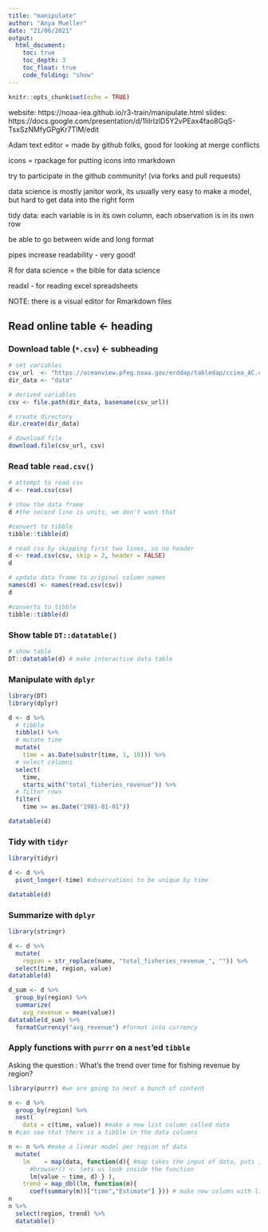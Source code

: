 ```yaml
---
title: "manipulate"
author: "Anya Mueller"
date: "21/06/2021"
output:
  html_document:
    toc: true
    toc_depth: 3
    toc_float: true
    code_folding: "show"
---
```


```r

knitr::opts_chunk$set(echo = TRUE)

```

website: https://noaa-iea.github.io/r3-train/manipulate.html
slides: https://docs.google.com/presentation/d/1lilrIzlD5Y2vPEax4fao8GqS-TsxSzNMfyGPgKr7TlM/edit

Adam text editor = made by github folks, good for looking at merge conflicts

icons = rpackage for putting icons into rmarkdown

try to participate in the github community! (via forks and pull requests)

data science is mostly janitor work, its usually very easy to make a model, but hard to get data into the right form

tidy data: 
each variable is in its own column, each observation is in its own row

be able to go between wide and long format

pipes increase readability - very good!

R for data science = the bible for data science

readxl - for reading excel spreadsheets

NOTE: there is a visual editor for Rmarkdown files

## Read online table <- heading 

### Download table (`*.csv`) <- subheading

```r
# set variables
csv_url  <- "https://oceanview.pfeg.noaa.gov/erddap/tabledap/cciea_AC.csv"
dir_data <- "data"

# derived variables
csv <- file.path(dir_data, basename(csv_url))

# create directory
dir.create(dir_data)

# download file
download.file(csv_url, csv)
```

### Read table `read.csv()`
```r
# attempt to read csv
d <- read.csv(csv)

# show the data frame
d #the second line is units, we don't want that

#convert to tibble
tibble::tibble(d)

# read csv by skipping first two lines, so no header
d <- read.csv(csv, skip = 2, header = FALSE)
d

# update data frame to original column names
names(d) <- names(read.csv(csv))
d

#converto to tibble
tibble::tibble(d)
```

### Show table `DT::datatable()`

```r
# show table
DT::datatable(d) # make interactive data table
```

### Manipulate with `dplyr`

```r
library(DT)
library(dplyr)

d <- d %>% 
  # tibble
  tibble() %>% 
  # mutate time
  mutate(
    time = as.Date(substr(time, 1, 10))) %>% 
  # select columns
  select(
    time, 
    starts_with("total_fisheries_revenue")) %>% 
  # filter rows
  filter(
    time >= as.Date("1981-01-01"))

datatable(d)
```

### Tidy with `tidyr`

```r
library(tidyr)

d <- d %>% 
  pivot_longer(-time) #observations to be unique by time

datatable(d)
```

### Summarize with `dplyr`

```r
library(stringr) 

d <- d %>% 
  mutate(
    region = str_replace(name, "total_fisheries_revenue_", "")) %>% 
  select(time, region, value)
datatable(d)

d_sum <- d %>% 
  group_by(region) %>% 
  summarize(
    avg_revenue = mean(value))
datatable(d_sum) %>% 
  formatCurrency("avg_revenue") #format into currency
```

### Apply functions with `purrr` on a `nest`'ed `tibble`

Asking the question : What’s the trend over time for fishing revenue by region?

```r
library(purrr) #we are going to nest a bunch of content

n <- d %>% 
  group_by(region) %>% 
  nest(
    data = c(time, value)) #make a new list column called data
n #can see that there is a tibble in the data columns

n <- n %>% #make a linear model per region of data
  mutate(
    lm    = map(data, function(d){ #map takes the input of data, puts it into a fucntion, returns a list
      #browser() <- lets us look inside the function
      lm(value ~ time, d) } ),
    trend = map_dbl(lm, function(m){
      coef(summary(m))["time","Estimate"] })) # make new column with linear model, extract trend from linear model
n
n %>% 
  select(region, trend) %>% 
  datatable()
```

